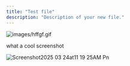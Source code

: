 ```yaml
---
title: "Test file"
description: "Description of your new file."
---
```


![images/hffgf.gif](/images/hffgf.gif)

what a cool screenshot

![Screenshot2025 03 24at11 19 25AM Pn](/images/Screenshot2025-03-24at11.19.25AM.png)